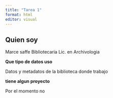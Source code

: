 ```yaml
---
title: "Tarea 1"
format: html
editor: visual
---
```


## Quien soy

Marce saffe Bibliotecaria Lic. en Archivologia

**Que tipo de datos uso**

Datos y metadatos de la biblioteca donde trabajo

**tiene algun proyecto**

Por el momento no
